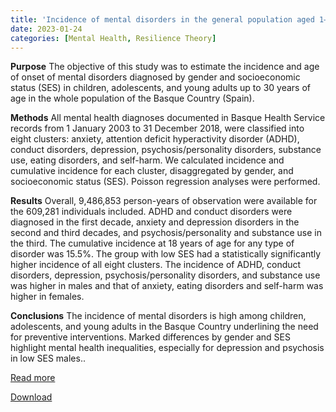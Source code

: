 ```yaml
---
title: 'Incidence of mental disorders in the general population aged 1–30 years disaggregated by gender and socioeconomic status'
date: 2023-01-24
categories: [Mental Health, Resilience Theory]
---
```

**Purpose**
The objective of this study was to estimate the incidence and age of onset of mental disorders diagnosed by gender and socioeconomic status (SES) in children, adolescents, and young adults up to 30 years of age in the whole population of the Basque Country (Spain).

**Methods**
All mental health diagnoses documented in Basque Health Service records from 1 January 2003 to 31 December 2018, were classified into eight clusters: anxiety, attention deficit hyperactivity disorder (ADHD), conduct disorders, depression, psychosis/personality disorders, substance use, eating disorders, and self-harm. We calculated incidence and cumulative incidence for each cluster, disaggregated by gender, and socioeconomic status (SES). Poisson regression analyses were performed.

**Results**
Overall, 9,486,853 person-years of observation were available for the 609,281 individuals included. ADHD and conduct disorders were diagnosed in the first decade, anxiety and depression disorders in the second and third decades, and psychosis/personality and substance use in the third. The cumulative incidence at 18 years of age for any type of disorder was 15.5%. The group with low SES had a statistically significantly higher incidence of all eight clusters. The incidence of ADHD, conduct disorders, depression, psychosis/personality disorders, and substance use was higher in males and that of anxiety, eating disorders and self-harm was higher in females.

**Conclusions**
The incidence of mental disorders is high among children, adolescents, and young adults in the Basque Country underlining the need for preventive interventions. Marked differences by gender and SES highlight mental health inequalities, especially for depression and psychosis in low SES males..

[Read more](https://doi.org/10.1007/s00127-023-02425-z)

[Download](Incid-mental-disorder.pdf)